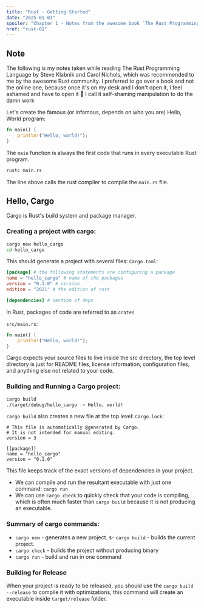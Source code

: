 ```yaml
---
title: "Rust - Getting Started"
date: "2025-01-03"
spoiler: "Chapter 1 - Notes from the awesome book `The Rust Programming Language by Steve Klabnik and Carol Nichols`"
href: "rust-01"
---
```


## Note

The following is my notes taken while reading The Rust Programming Language by Steve Klabnik and Carol Nichols, which was recommended to me by the awesome Rust community. I preferred to go over a book and not the online one, because once it's on my desk and I don't open it, I feel ashamed and have to open it 🥲
I call it self-shaming manipulation to do the damn work

Let's create the famous (or infamous, depends on who you are) Hello, World program:

```rust
fn main() {
    println!("Hello, world!");
}
```

The `main` function is always the first code that runs in every executable Rust program.

```bash
rustc main.rs
```

The line above calls the rust compiler to compile the `main.rs` file.

## Hello, Cargo

Cargo is Rust's build system and package manager.

### Creating a project with cargo:

```zsh
cargo new hello_cargo
cd hello_cargo
```

This should generate a project with several files:
`Cargo.toml`:

```toml
[package] # the following statements are configuring a package
name = "hello_cargo" # name of the packagae
version = "0.1.0" # version
edition = "2021" # the edition of rust

[dependencies] # section of deps
```

In Rust, packages of code are referred to as `crates`

`src/main.rs`:

```rust
fn main() {
    println!("Hello, world!");
}
```

Cargo expects your source files to live inside the src directory, the top level directory is just for README files, license information, configuration files, and anything else not related to your code.

### Building and Running a Cargo project:

```zsh
cargo build
./target/debug/hello_cargo -> Hello, world!
```

`cargo build` also creates a new file at the top level:
`Cargo.lock`:

```lock
# This file is automatically @generated by Cargo.
# It is not intended for manual editing.
version = 3

[[package]]
name = "hello_cargo"
version = "0.1.0"

```

This file keeps track of the exact versions of dependencies in your project.

- We can compile and run the resultant executable with just one command:
  `cargo run`
- We can use `cargo check` to quickly check that your code is compiling, which is often much faster than `cargo build` because it is not producing an executable.

### Summary of cargo commands:

- `cargo new` - generates a new project.
  s- `cargo build` - builds the current project.
- `cargo check` - builds the project without producing binary
- `cargo run` - build and run in one command

### Building for Release

When your project is ready to be released, you should use the `cargo build --release` to compile it with optimizations, this command will create an executable inside `target/release` folder.
